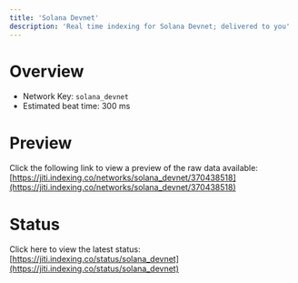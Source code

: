 ```yaml
---
title: 'Solana Devnet'
description: 'Real time indexing for Solana Devnet; delivered to you'
---
```


# Overview
- Network Key: `solana_devnet`
- Estimated beat time: 300 ms

# Preview
Click the following link to view a preview of the raw data available: [https://jiti.indexing.co/networks/solana_devnet/370438518](https://jiti.indexing.co/networks/solana_devnet/370438518)

# Status
Click here to view the latest status: [https://jiti.indexing.co/status/solana_devnet](https://jiti.indexing.co/status/solana_devnet)

